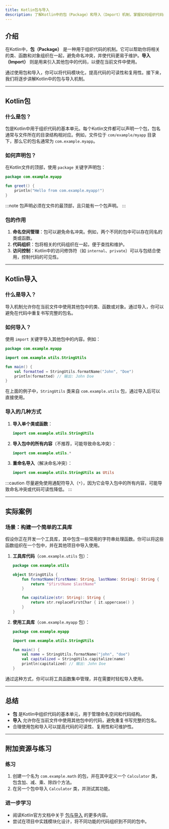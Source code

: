 ```yaml
---
title: Kotlin包与导入
description: 了解Kotlin中的包（Package）和导入（Import）机制，掌握如何组织代码结构并复用外部代码。
---
```


## 介绍

在Kotlin中，**包（Package）** 是一种用于组织代码的机制。它可以帮助你将相关的类、函数和对象组织在一起，避免命名冲突，并使代码更易于维护。**导入（Import）** 则是用来引入其他包中的代码，以便在当前文件中使用。

通过使用包和导入，你可以将代码模块化，提高代码的可读性和复用性。接下来，我们将逐步讲解Kotlin中的包与导入机制。

---

## Kotlin包

### 什么是包？

包是Kotlin中用于组织代码的基本单元。每个Kotlin文件都可以声明一个包，包名通常与文件所在的目录结构相对应。例如，文件位于 `com/example/myapp` 目录下，那么它的包名通常为 `com.example.myapp`。

### 如何声明包？

在Kotlin文件的顶部，使用 `package` 关键字声明包：

```kotlin
package com.example.myapp

fun greet() {
    println("Hello from com.example.myapp!")
}
```

:::note
包声明必须在文件的最顶部，且只能有一个包声明。
:::

### 包的作用

1. **命名空间管理**：包可以避免命名冲突。例如，两个不同的包中可以存在同名的类或函数。
2. **代码组织**：包将相关的代码组织在一起，便于查找和维护。
3. **访问控制**：Kotlin中的访问修饰符（如 `internal`、`private`）可以与包结合使用，控制代码的可见性。

---

## Kotlin导入

### 什么是导入？

导入机制允许你在当前文件中使用其他包中的类、函数或对象。通过导入，你可以避免在代码中重复书写完整的包名。

### 如何导入？

使用 `import` 关键字导入其他包中的内容。例如：

```kotlin
package com.example.myapp

import com.example.utils.StringUtils

fun main() {
    val formatted = StringUtils.formatName("John", "Doe")
    println(formatted) // 输出: John Doe
}
```

在上面的例子中，`StringUtils` 类来自 `com.example.utils` 包，通过导入后可以直接使用。

### 导入的几种方式

1. **导入单个类或函数**：
   ```kotlin
   import com.example.utils.StringUtils
   ```

2. **导入包中的所有内容**（不推荐，可能导致命名冲突）：
   ```kotlin
   import com.example.utils.*
   ```

3. **重命名导入**（解决命名冲突）：
   ```kotlin
   import com.example.utils.StringUtils as Utils
   ```

:::caution
尽量避免使用通配符导入（`*`），因为它会导入包中的所有内容，可能导致命名冲突或代码可读性降低。
:::

---

## 实际案例

### 场景：构建一个简单的工具库

假设你正在开发一个工具库，其中包含一些常用的字符串处理函数。你可以将这些函数组织在一个包中，并在其他项目中导入使用。

1. **工具库代码**（`com.example.utils` 包）：
   ```kotlin
   package com.example.utils

   object StringUtils {
       fun formatName(firstName: String, lastName: String): String {
           return "$firstName $lastName"
       }

       fun capitalize(str: String): String {
           return str.replaceFirstChar { it.uppercase() }
       }
   }
   ```

2. **使用工具库**（`com.example.myapp` 包）：
   ```kotlin
   package com.example.myapp

   import com.example.utils.StringUtils

   fun main() {
       val name = StringUtils.formatName("john", "doe")
       val capitalized = StringUtils.capitalize(name)
       println(capitalized) // 输出: John Doe
   }
   ```

通过这种方式，你可以将工具函数集中管理，并在需要时轻松导入使用。

---

## 总结

- **包** 是Kotlin中组织代码的基本单元，用于管理命名空间和代码结构。
- **导入** 允许你在当前文件中使用其他包中的代码，避免重复书写完整的包名。
- 合理使用包和导入可以提高代码的可读性、复用性和可维护性。

---

## 附加资源与练习

### 练习
1. 创建一个名为 `com.example.math` 的包，并在其中定义一个 `Calculator` 类，包含加、减、乘、除四个方法。
2. 在另一个包中导入 `Calculator` 类，并测试其功能。

### 进一步学习
- 阅读Kotlin官方文档中关于 [包与导入](https://kotlinlang.org/docs/packages.html) 的更多内容。
- 尝试在项目中实践模块化设计，将不同功能的代码组织到不同的包中。